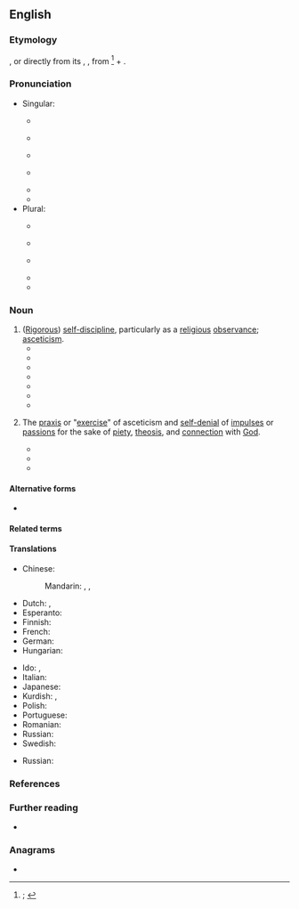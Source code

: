 ==English==
{{was wotd|2019|September|5}}

===Etymology===
{{lbor|en|LL.|ascesis}}, or directly from its {{glossary|etymon}}, {{bor|en|grc|ἄσκησις|t=exercise, training}}, from {{m|grc|ἀσκέω|t=to exercise, practise, train}}<ref>{{R:OED Online|pos=n|id=11366|date=1933|nodot=yes}}; {{R:Lexico|pos=n}}</ref> + {{m|grc|-σῐς|pos=''suffix forming abstract nouns or nouns of action, result or process''}}.

===Pronunciation===
* Singular:
** {{a|RP}} {{IPA|en|/əˈsiːsɪs/}}
** {{audio|en|En-uk-ascesis.oga|Audio (RP)}}
** {{a|GA}} {{IPA|en|/əˈsisɪs/|/æ-/}}
** {{a|uncommon}} {{IPA|en|/əˈskiːsɪs/|/æ-/}}
** {{rhymes|en|iːsɪs}}
** {{hyphenation|en|asce|sis}}
* Plural:
** {{a|RP}} {{IPA|en|/əˈsiːsiːz/}}
** {{a|GA}} {{IPA|en|/əˈsisiz/|/æ-/}}
** {{a|uncommon}} {{IPA|en|/əˈskiːsiːz/|/æ-/}}
** {{rhymes|en|iːsiːz}}
** {{hyphenation|en|asce|ses}}

===Noun===
{{en-noun|~|asceses}}

# ([[rigorous|Rigorous]]) [[self-discipline]], particularly as a [[religious]] [[observance]]; [[asceticism]].
#* {{quote-book|en|author=Albert Schwegler|authorlink=Albert Schwegler|chapter=Christianity and Scholasticism|translator={{w|James Hutchison Stirling}}|title=Handbook of the History of Philosophy{{nb...|Translated and Annotated [...]}}|location=Edinburgh|publisher=Edmonston & Douglas|year=1867|pages=142–143|pageurl=https://books.google.com/books?id=FZECAAAAQAAJ&pg=PA143|oclc=897483774|passage=The Neo Platonic philosophy, it will now be seen, is monism, and the completion, consequently, of ancient philosophy, so far as it would reduce the totality of being to a single ultimate ground. As able, however, to find its highest principle, from which all the rest are derived, not through self-consciousness and natural rational explanation, but only through ecstasy, mystic annihilation of self, '''ascesis''', theurgy, it is a desperate overleaping of all—and, consequently, the self-destruction of ancient—philosophy.}}
#* {{quote-journal|en|author=A[rthur] H[ilary] Armstrong|authorlink=A. H. Armstrong|title=Platonic Mysticism|editor=T. S. Gregory|journal=[[w:Dublin Review (Catholic periodical)|The Dublin Review]]|location=Birmingham; Dublin|publisher=[[w:Burns & Oates|Burns Oates & Washbourne]]{{nb...|5 Norfolk Road, Edgbaston, Birmingham; 28 Ashley Place, S.W.1; and 21/22 D’Olier Street, Dublin}}|month=April|year=1945|volume=216|issue=433|page=133|pageurl=https://books.google.com/books?id=ozoYAQAAIAAJ&pg=RA2-PP147|oclc=320505649|passage=This intellectual discipline, this progressive unification and concentration of the mind is an important part of the preparatory '''ascesis''', the work of purification which must be carried through before any approach towards the mystical union can be expected.}}
#* {{quote-book|en|author=Joost A[braham] M[aurits] Meerloo|authorlink=Joost Meerloo|chapter=Totalitaria and Its Dictatorship|title=The Rape of the Mind: The Psychology of Thought Control, Menticide, and Brainwashing|location=Cleveland, Oh.; New York, N.Y.|publisher=[[w:World Publishing Company|The World Publishing Company]]|year=1956|page=109|pageurl=https://books.google.com/books?id=NZd9AAAAMAAJ&pg=PA109|oclc=781951098|passage=The happiness of the Oriental psyche lies in the ecstasy of feeling united with the universal cosmos. '''Ascesis''', self-redemption, and poverty are better realized ideals in Oriental culture than in our Western society.}}
#* {{quote-book|en|author=Susan R. Holman|chapter=Preface|title=The Hungry are Dying: Beggars and Bishops in Roman Cappadocia|series=Oxford Studies in Historical Theology|location=New York, N.Y.|publisher={{w|Oxford University Press}}|year=2001|page=vii|pageurl=https://books.google.com/books?id=fGhs8hTaCpEC&pg=PR7|isbn=978-0-19-513912-9|passage=The involuntary poor lived, day in and day out, with circumstnaces that might make a zealous monk green with envy: ready-made rags, stench, starvation, fiscal penury, and unbounded physical and social suffering. Yet this population has received less attention in religious history and scholarship than those who chose their '''asceses''', and ancient sermons about the poor have often been neglected in favor of more "theological" themes.}}
#* {{quote-book|en|author=Luce Irigaray|authorlink=Luce Irigaray|chapter=A Mystery which Illuminates|translators=Monique M. Rhodes and Marco F. Cocito-Monoc|title=To be Two|location=New York, N.Y.|publisher={{w|Routledge}}|year=2001|page=103|pageurl=https://books.google.com/books?id=tWqD9b0-aPgC&pg=PA103|isbn=978-0-415-91807-7|passage=How do I speak to you at the same time, my female and male readers? [...] I long for these exchanges because of what they reveal to me, their discoveries, but also their opacities or nights. I want them for their resources and the affective '''asceses''' which they bring with them.}}
#* {{quote-book|en|author=Cressida J. Heyes|authorlink=Cressida Heyes|chapter=Introduction: The Somatic Individual|title=Self-transformations: [[w:Michel Foucault|Foucault]], Ethics, and Normalized Bodies|series=Studies in Feminist Philosophy|location=New York, N.Y.; Oxford|publisher={{w|Oxford University Press}}|year=2007|page=10|pageurl=https://books.google.com/books?id=OH88DwAAQBAJ&pg=PA10|isbn=978-0-19-531053-5|passage=The body of this book consists of three related case studies, which take up particular problematics surrounding the hermeneutics of the transgendered agent, the '''askeses''' of organized weight-loss dieting, and attempts to represent the subjectivity of of cosmetic surgery recipients.}}
#* {{quote-book|en|author=Gananath Obeyesekere|authorlink=Gananath Obeyesekere|chapter=Book 2. Mahāyāna: Salvific Emptiness, Fullness of Vision|title=The Awakened Ones: Phenomenology of Visionary Experience|location=New York, N.Y.; Chichester, West Sussex|publisher={{w|Columbia University Press}}|year=2012|page=99|pageurl=https://books.google.com/books?id=BB1Q0aWJpO8C&pg=PA99|isbn=978-0-231-15362-1|passage=Unlike dreams, visions tend to remain in one's memory, especially those experienced in meditative and related forms of '''asceses'''.}}
# {{lb|en|Christianity|chiefly|Eastern Orthodoxy|specifically}} The [[praxis]] or "[[exercise#Noun|exercise]]" of asceticism and [[self-denial]] of [[impulse#Noun|impulses]] or [[passion]]s for the sake of [[piety]], [[theosis]], and [[connection]] with [[God]].
#* {{quote-journal|en|title=On the Nomenclature of Christian Architecture|journal=[[w:Cambridge Camden Society#The Ecclesiologist|The Ecclesiologist]]|location=Cambridge|publisher=John Thomas Walters{{nb...|6 King’s Parade}}; London: [[w:Rivington (publishers)|F[rancis] & J[ohn] Rivington]]{{nb...|S. Paul’s Churchyard London}}|month=March|year=1845|volume=I (New Series; volume IV overall)|issue=II|page=50|pageurl=https://books.google.com/books?id=8_5JAAAAMAAJ&pg=PA50|oclc=150195993|passage=And this we do find in the Basilican, the Byzantine, and the Romanesque architectures, each more perfect than another, and each lacking in an ever diminishing degree much of the perfect holiness of the Saint of "{{smallcaps|the most high}},"—they came and passed away like different periods in the '''''askesis''''' of a holy soul aiming after the perfection of the spiritual life, and truly therefore they are Christian.}}
#* {{quote-book|en|author=Robin Amis|authorlink=Robin Amis|chapter=The Eye of the Soul|title=A Different Christianity: Early Christian Esotericism and Modern Thought|series=SUNY Series in Western Esoteric Traditions|location=Albany, N.Y.|publisher=[[w:State University of New York|State University of New York Press]]|year=1995|isbn=978-0-7914-2571-8|location2=Chicago, Ill.; South Brent, Devon|publisher2=Praxis Institute Press|year2=2003|page2=184|pageurl2=https://books.google.com/books?id=BemZGMhKKXYC&pg=PA184|isbn2=978-1-872292-38-0|passage=[[w:Anthony the Great|Saint Anthony the Great]] described a process of purifying the [[nous]] by eliminating the disturbances aroused in it by thoughts, feelings, images, imitative movements—all the things that have been unconsciously taken in and remembered by the personality. [...] To achieve this illumination and separation requires a special kind of effort, and this is the real nature of '''ascesis''', noetic '''ascesis''' for the enlightening of the nous.}}
#* {{quote-book|en|author=John D. Zizioulas|authorlink=John Zizioulas|chapter=On Being Other: Towards an Ontology of Otherness|editor=Paul McPartlan|title=Communion and Otherness: Further Studies in Personhood and the Church|location=London; New York, N.Y.|publisher={{w|T&T Clark}}|year=2006|year_published=2009|section=section V.3.e (Otherness and the Ascetic Ethos)|page=84|pageurl=https://books.google.com/books?id=TfnTAwAAQBAJ&pg=PA84|isbn=978-0-567-03147-1|passage=The virtues to be attained through '''ascesis''' are ''Christ''’s virtues, not our own, and ''theosis'' is always ''granted'', never achieved by the individual. This connects the ascetic life essentially with the eucharistic ethos: we offer to God only what we receive from him; [...]}}

====Alternative forms====
* {{l|en|askesis}}

====Related terms====
{{col3|en|[[ascetic]], [[ascetick]] {{qualifier|obsolete}}|ascetical|ascetically|asceticism|asceticist|nonascetic|unascetic}}

====Translations====
{{trans-top-also|(rigorous) self-discipline|asceticism}}
* Chinese:
*: Mandarin: {{t+|cmn|禁慾}}, {{t+|cmn|禁欲|tr=jìnyù}}, {{t+|cmn|苦行|tr=kǔxíng}}
* Dutch: {{t+|nl|ascese|f}}, {{t+|nl|verzaking|f}}
* Esperanto: {{t|eo|asketismo}}
* Finnish: {{t+|fi|askeesi}}
* French: {{t+|fr|ascèse|f}}
* German: {{t+|de|Askese|f}}
* Hungarian: {{t+|hu|aszketizmus}}
{{trans-mid}}
* Ido: {{t+|io|asketeso}}, {{t+|io|asketismo}}
* Italian: {{t+|it|ascese|f}}
* Japanese: {{t+|ja|禁欲|tr=[[きんよく]], [[kin'yoku]]}}
* Kurdish: {{t+|ku|sofîtî}}, {{t+|ku|zahidî}}
* Polish: {{t+|pl|asceza|f}}
* Portuguese: {{t+|pt|ascese|f}}
* Romanian: {{t+|ro|asceză}}
* Russian: {{t+|ru|аске́за|f}}
* Swedish: {{t+|sv|askes}}
{{trans-bottom}}

{{trans-top|praxis or "exercise" of asceticism and self-denial of impulses or passions}}
* Russian: {{t+|ru|аске́за|f}}
{{trans-mid}}
{{trans-bottom}}

===References===
<references />

===Further reading===
* {{pedia|asceticism}}

===Anagrams===
* {{anagrams|en|a=aceisss|cassies}}